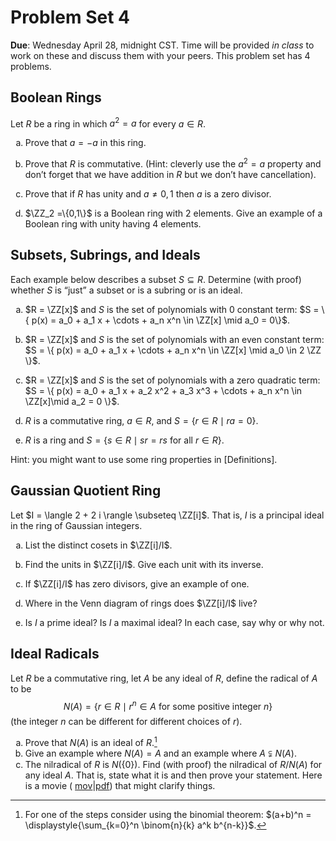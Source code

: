 # Problem Set 4


**Due**: Wednesday April 28, midnight CST. Time will be provided *in class* to work on these and discuss them with your peers. This problem set has 4 problems.

## Boolean Rings

Let $R$ be a ring in which $a^2 = a$ for every $a \in R.$

a. Prove that $a = -a$ in this ring.

b. Prove that $R$ is commutative. (Hint: cleverly use the $a^2 = a$ property and don't forget that we have addition in $R$ but we don't have cancellation).

c. Prove that if $R$ has unity and $a \not= 0,1$ then $a$ is a zero divisor.

d. $\ZZ_2 =\{0,1\}$ is a Boolean ring with 2 elements. Give an example of a Boolean ring with unity having 4 elements. 

## Subsets, Subrings, and Ideals

Each example below describes a subset $S \subseteq R$. Determine (with proof) whether $S$ is "just" a subset or is a subring or is an ideal. 

a. $R = \ZZ[x]$ and $S$ is the set of polynomials with 0 constant term: $S = \{ p(x) = a_0 + a_1 x + \cdots + a_n x^n \in \ZZ[x] \mid a_0 = 0\}$.

b. $R = \ZZ[x]$ and $S$ is the set of polynomials with an even constant term: $S = \{ p(x) = a_0 + a_1 x + \cdots + a_n x^n \in \ZZ[x] \mid a_0 \in 2 \ZZ \}$.

c. $R = \ZZ[x]$ and $S$ is the set of polynomials with a zero quadratic term: $S = \{ p(x) = a_0 + a_1 x + a_2 x^2 + a_3 x^3 + \cdots + a_n x^n \in \ZZ[x]\mid a_2 = 0 \}$.

d. $R$ is a commutative ring, $a \in R$, and $S = \{ r \in R \mid r a = 0 \}$.

e. $R$ is a ring and $S = \{ s \in R \mid s r = r s \text{ for all } r \in R\}$.

Hint: you might want to use some ring properties in  [Definitions].

## Gaussian Quotient Ring

Let $I = \langle 2 + 2 i \rangle \subseteq \ZZ[i]$. That is, $I$ is a principal ideal in the ring of Gaussian integers. 

a. List the distinct cosets in $\ZZ[i]/I$. 

b. Find the units in $\ZZ[i]/I$. Give each unit with its inverse.

c. If $\ZZ[i]/I$ has zero divisors, give an example of one.

d. Where in the Venn diagram of rings does $\ZZ[i]/I$ live?

e. Is $I$ a prime ideal? Is $I$ a maximal ideal? In each case, say why or why not.

## Ideal Radicals

Let $R$ be a commutative ring, let $A$ be any ideal of $R$, define the radical of $A$ to be
$$
N(A) = \{ r \in R \mid r^n \in A \text{ for some positive integer } n\}
$$
(the integer $n$ can be different for different choices of $r$).

a. Prove that $N(A)$ is an ideal of $R$.^[For one of the steps consider using the binomial theorem: $(a+b)^n = \displaystyle{\sum_{k=0}^n \binom{n}{k} a^k b^{n-k}}$.]
a. Give an example where $N(A) = A$ and an example where $A \subsetneqq N(A)$.
a. The nilradical of $R$ is $N(\{0\})$. Find (with proof) the nilradical of $R/N(A)$ for any ideal $A$. That is, state what it is and then prove your statement. Here is a movie ( [mov](https://drive.google.com/file/d/1Ekgp_xKZjI3CSv6EPXfjjAXawkjBY_bq/view?usp=sharing)|[pdf](https://drive.google.com/file/d/1D8--HIxqJFYapnHn_fHFGYahhVyc3gFn/view?usp=sharing)) that might clarify things.

